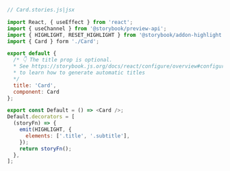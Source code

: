 ```js
// Card.stories.js|jsx

import React, { useEffect } from 'react';
import { useChannel } from '@storybook/preview-api';
import { HIGHLIGHT, RESET_HIGHLIGHT } from '@storybook/addon-highlight';
import { Card } form './Card';

export default {
  /* 👇 The title prop is optional.
  * See https://storybook.js.org/docs/react/configure/overview#configure-story-loading
  * to learn how to generate automatic titles
  */
  title: 'Card',
  component: Card
};

export const Default = () => <Card />;
Default.decorators = [
  (storyFn) => {
    emit(HIGHLIGHT, {
      elements: ['.title', '.subtitle'],
    });
    return storyFn();
  },
];
```
